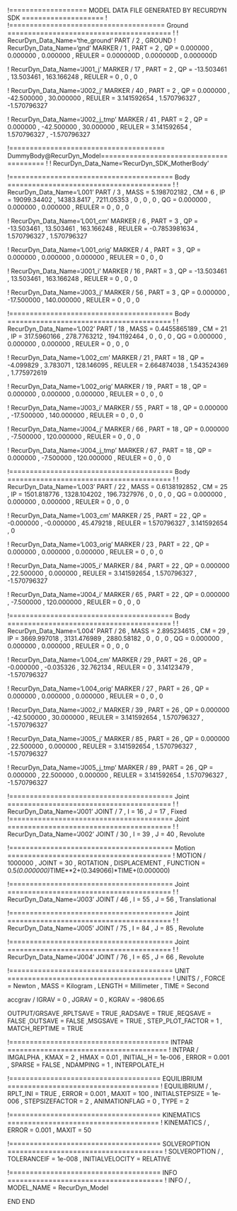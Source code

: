 !=================== MODEL DATA FILE GENERATED BY RECURDYN SDK ====================
!
!====================================== Ground ========================================
!
!                         RecurDyn_Data_Name='the_ground'
PART / 2 , GROUND
!                         RecurDyn_Data_Name='gnd'
MARKER / 1
, PART = 2
, QP = 0.000000 , 0.000000 , 0.000000
, REULER = 0.000000D , 0.000000D , 0.000000D
 
 


!                         RecurDyn_Data_Name='J001_j'
MARKER / 17
, PART = 2
, QP = -13.503461 , 13.503461 , 163.166248
, REULER = 0 , 0 , 0
 
 
!                         RecurDyn_Data_Name='J002_j'
MARKER / 40
, PART = 2
, QP = 0.000000 , -42.500000 , 30.000000
, REULER = 3.141592654 , 1.570796327 , -1.570796327
 
 
!                         RecurDyn_Data_Name='J002_j_tmp'
MARKER / 41
, PART = 2
, QP = 0.000000 , -42.500000 , 30.000000
, REULER = 3.141592654 , 1.570796327 , -1.570796327
 
 
!====================================== DummyBody@RecurDyn_Model========================================
!
!                         RecurDyn_Data_Name='RecurDyn_SDK_MotherBody'


!======================================== Body ========================================
!
!                         RecurDyn_Data_Name='L001'
PART / 3
, MASS = 5.198702182
, CM = 6
, IP = 19099.34402 , 14383.8417 , 7211.05353
, 0 , 0 , 0
, QG = 0.000000 , 0.000000 , 0.000000
, REULER = 0 , 0 , 0
 
 
!                         RecurDyn_Data_Name='L001_cm'
MARKER / 6
, PART = 3
, QP = -13.503461 , 13.503461 , 163.166248
, REULER = -0.7853981634 , 1.570796327 , 1.570796327
 
 
!                         RecurDyn_Data_Name='L001_orig'
MARKER / 4
, PART = 3
, QP = 0.000000 , 0.000000 , 0.000000
, REULER = 0 , 0 , 0
 
 
!                         RecurDyn_Data_Name='J001_i'
MARKER / 16
, PART = 3
, QP = -13.503461 , 13.503461 , 163.166248
, REULER = 0 , 0 , 0
 
 
!                         RecurDyn_Data_Name='J003_j'
MARKER / 56
, PART = 3
, QP = 0.000000 , -17.500000 , 140.000000
, REULER = 0 , 0 , 0
 
 
!======================================== Body ========================================
!
!                         RecurDyn_Data_Name='L002'
PART / 18
, MASS = 0.4455865189
, CM = 21
, IP = 317.5960166 , 278.7763212 , 194.1192464
, 0 , 0 , 0
, QG = 0.000000 , 0.000000 , 0.000000
, REULER = 0 , 0 , 0
 
 
!                         RecurDyn_Data_Name='L002_cm'
MARKER / 21
, PART = 18
, QP = -4.099829 , 3.783071 , 128.146095
, REULER = 2.664874038 , 1.543524369 , 1.775972619
 
 
!                         RecurDyn_Data_Name='L002_orig'
MARKER / 19
, PART = 18
, QP = 0.000000 , 0.000000 , 0.000000
, REULER = 0 , 0 , 0
 
 
!                         RecurDyn_Data_Name='J003_i'
MARKER / 55
, PART = 18
, QP = 0.000000 , -17.500000 , 140.000000
, REULER = 0 , 0 , 0
 
 
!                         RecurDyn_Data_Name='J004_j'
MARKER / 66
, PART = 18
, QP = 0.000000 , -7.500000 , 120.000000
, REULER = 0 , 0 , 0
 
 
!                         RecurDyn_Data_Name='J004_j_tmp'
MARKER / 67
, PART = 18
, QP = 0.000000 , -7.500000 , 120.000000
, REULER = 0 , 0 , 0
 
 
!======================================== Body ========================================
!
!                         RecurDyn_Data_Name='L003'
PART / 22
, MASS = 0.6138192852
, CM = 25
, IP = 1501.818776 , 1328.104202 , 196.7327976
, 0 , 0 , 0
, QG = 0.000000 , 0.000000 , 0.000000
, REULER = 0 , 0 , 0
 
 
!                         RecurDyn_Data_Name='L003_cm'
MARKER / 25
, PART = 22
, QP = -0.000000 , -0.000000 , 45.479218
, REULER = 1.570796327 , 3.141592654 , 0
 
 
!                         RecurDyn_Data_Name='L003_orig'
MARKER / 23
, PART = 22
, QP = 0.000000 , 0.000000 , 0.000000
, REULER = 0 , 0 , 0
 
 
!                         RecurDyn_Data_Name='J005_i'
MARKER / 84
, PART = 22
, QP = 0.000000 , 22.500000 , 0.000000
, REULER = 3.141592654 , 1.570796327 , -1.570796327
 
 
!                         RecurDyn_Data_Name='J004_i'
MARKER / 65
, PART = 22
, QP = 0.000000 , -7.500000 , 120.000000
, REULER = 0 , 0 , 0
 
 
!======================================== Body ========================================
!
!                         RecurDyn_Data_Name='L004'
PART / 26
, MASS = 2.895234615
, CM = 29
, IP = 3669.997018 , 3131.476989 , 2880.58182
, 0 , 0 , 0
, QG = 0.000000 , 0.000000 , 0.000000
, REULER = 0 , 0 , 0
 
 
!                         RecurDyn_Data_Name='L004_cm'
MARKER / 29
, PART = 26
, QP = -0.000000 , -0.035326 , 32.762134
, REULER = 0 , 3.14123479 , -1.570796327
 
 
!                         RecurDyn_Data_Name='L004_orig'
MARKER / 27
, PART = 26
, QP = 0.000000 , 0.000000 , 0.000000
, REULER = 0 , 0 , 0
 
 
!                         RecurDyn_Data_Name='J002_i'
MARKER / 39
, PART = 26
, QP = 0.000000 , -42.500000 , 30.000000
, REULER = 3.141592654 , 1.570796327 , -1.570796327
 
 
!                         RecurDyn_Data_Name='J005_j'
MARKER / 85
, PART = 26
, QP = 0.000000 , 22.500000 , 0.000000
, REULER = 3.141592654 , 1.570796327 , -1.570796327
 
 
!                         RecurDyn_Data_Name='J005_j_tmp'
MARKER / 89
, PART = 26
, QP = 0.000000 , 22.500000 , 0.000000
, REULER = 3.141592654 , 1.570796327 , -1.570796327
 
 
!======================================== Joint ========================================
!
!                         RecurDyn_Data_Name='J001'
JOINT / 7
, I = 16
, J = 17
, Fixed
!======================================== Joint ========================================
!
!                         RecurDyn_Data_Name='J002'
JOINT / 30
, I = 39
, J = 40
, Revolute
 
 
!======================================== Motion ========================================
!
MOTION / 1000000
, JOINT = 30
, ROTATION 
, DISPLACEMENT 
, FUNCTION = 0.5*(0.000000)*TIME**2+(0.349066)*TIME+(0.000000)\
 
 
!======================================== Joint ========================================
!
!                         RecurDyn_Data_Name='J003'
JOINT / 46
, I = 55
, J = 56
, Translational
 
 
!======================================== Joint ========================================
!
!                         RecurDyn_Data_Name='J005'
JOINT / 75
, I = 84
, J = 85
, Revolute
 
 
!======================================== Joint ========================================
!
!                         RecurDyn_Data_Name='J004'
JOINT / 76
, I = 65
, J = 66
, Revolute
 
 
!======================================== UNIT ========================================
!
UNITS / 
, FORCE = Newton
, MASS = Kilogram
, LENGTH = Millimeter
, TIME = Second


accgrav /  IGRAV = 0
, JGRAV = 0
, KGRAV = -9806.65


OUTPUT/GRSAVE
,RPLTSAVE = TRUE
,RADSAVE = TRUE
,REQSAVE = FALSE
,OUTSAVE = FALSE
,MSGSAVE = TRUE
, STEP_PLOT_FACTOR = 1
, MATCH_REPTIME = TRUE


!======================================= INTPAR =======================================
!
INTPAR / IMGALPHA
, KMAX = 2
, HMAX = 0.01
, INITIAL_H = 1e-006
, ERROR = 0.001
, SPARSE = FALSE
, NDAMPING = 1
, INTERPOLATE_H


!===================================== EQUILIBRIUM =====================================
!
EQUILIBRIUM /
, RPLT_INI = TRUE
, ERROR = 0.001
, MAXIT = 100
, INITIALSTEPSIZE = 1e-006
, STEPSIZEFACTOR = 2
, ANIMATIONFLAG = 0
, TYPE = 2


!===================================== KINEMATICS =====================================
!
KINEMATICS /
, ERROR = 0.001
, MAXIT = 50




!===================================== SOLVEROPTION ======================================
!
SOLVEROPTION /
, TOLERANCEIF  = 1e-008
, INITIALVELOCITY  = RELATIVE


!===================================== INFO ======================================
!
INFO /
, MODEL_NAME = RecurDyn_Model


END
END
